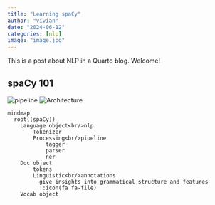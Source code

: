 ```yaml
---
title: "Learning spaCy"
author: "Vivian"
date: "2024-06-12"
categories: [nlp]
image: "image.jpg"
---
```


This is a post about NLP in a Quarto blog. Welcome!

## spaCy 101
[](https://spacy.io/usage/spacy-101)

![pipeline](pipeline.svg)
![Architecture](architecture.svg)


```mermaid
mindmap
  root((spaCy))
    Language object<br/>nlp
        Tokenizer
        Processing<br/>pipeline
            tagger
            parser
            ner
    Doc object
        tokens
        Linguistic<br/>annotations
          give insights into grammatical structure and features
          ::icon(fa fa-file)
    Vocab object
```
